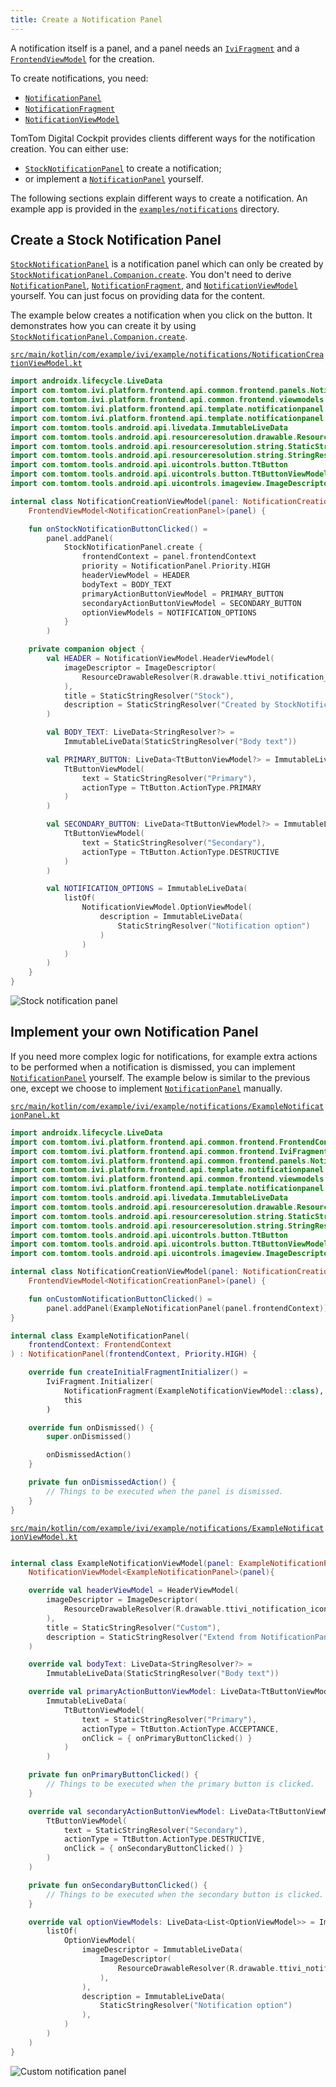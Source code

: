 ```yaml
---
title: Create a Notification Panel
---
```


A notification itself is a panel, and a panel needs an [`IviFragment`](TTIVI_PLATFORM_API) and a
[`FrontendViewModel`](TTIVI_PLATFORM_API) for the creation.

To create notifications, you need:

- [`NotificationPanel`](TTIVI_PLATFORM_API)
- [`NotificationFragment`](TTIVI_PLATFORM_API)
- [`NotificationViewModel`](TTIVI_PLATFORM_API)

TomTom Digital Cockpit provides clients different ways for the notification creation. You can either use:

- [`StockNotificationPanel`](TTIVI_PLATFORM_API) to create a notification;
- or implement a [`NotificationPanel`](TTIVI_PLATFORM_API) yourself.

The following sections explain different ways to create a notification. An example app is
provided in the
[`examples/notifications`](https://github.com/tomtom-international/tomtom-digital-cockpit-sdk-examples/tree/main/examples/notifications)
directory.

## Create a Stock Notification Panel

[`StockNotificationPanel`](TTIVI_PLATFORM_API) is a notification panel which can only be created by
[`StockNotificationPanel.Companion.create`](TTIVI_PLATFORM_API). You don't need to derive
[`NotificationPanel`](TTIVI_PLATFORM_API), [`NotificationFragment`](TTIVI_PLATFORM_API), and
[`NotificationViewModel`](TTIVI_PLATFORM_API) yourself. You can just focus on providing data for the
content.

The example below creates a notification when you click on the button. It demonstrates how you can
create it by using [`StockNotificationPanel.Companion.create`](TTIVI_PLATFORM_API).

[`src/main/kotlin/com/example/ivi/example/notifications/NotificationCreationViewModel.kt`](https://github.com/tomtom-international/tomtom-digital-cockpit-sdk-examples/blob/main/examples/notifications/src/main/kotlin/com/example/ivi/example/notifications/NotificationCreationViewModel.kt#L27-L82)

```kotlin
import androidx.lifecycle.LiveData
import com.tomtom.ivi.platform.frontend.api.common.frontend.panels.NotificationPanel
import com.tomtom.ivi.platform.frontend.api.common.frontend.viewmodels.FrontendViewModel
import com.tomtom.ivi.platform.frontend.api.template.notificationpanel.NotificationViewModel
import com.tomtom.ivi.platform.frontend.api.template.notificationpanel.stock.StockNotificationPanel
import com.tomtom.tools.android.api.livedata.ImmutableLiveData
import com.tomtom.tools.android.api.resourceresolution.drawable.ResourceDrawableResolver
import com.tomtom.tools.android.api.resourceresolution.string.StaticStringResolver
import com.tomtom.tools.android.api.resourceresolution.string.StringResolver
import com.tomtom.tools.android.api.uicontrols.button.TtButton
import com.tomtom.tools.android.api.uicontrols.button.TtButtonViewModel
import com.tomtom.tools.android.api.uicontrols.imageview.ImageDescriptor

internal class NotificationCreationViewModel(panel: NotificationCreationPanel) :
    FrontendViewModel<NotificationCreationPanel>(panel) {

    fun onStockNotificationButtonClicked() =
        panel.addPanel(
            StockNotificationPanel.create {
                frontendContext = panel.frontendContext
                priority = NotificationPanel.Priority.HIGH
                headerViewModel = HEADER
                bodyText = BODY_TEXT
                primaryActionButtonViewModel = PRIMARY_BUTTON
                secondaryActionButtonViewModel = SECONDARY_BUTTON
                optionViewModels = NOTIFICATION_OPTIONS
            }
        )

    private companion object {
        val HEADER = NotificationViewModel.HeaderViewModel(
            imageDescriptor = ImageDescriptor(
                ResourceDrawableResolver(R.drawable.ttivi_notification_icon_placeholder)
            ),
            title = StaticStringResolver("Stock"),
            description = StaticStringResolver("Created by StockNotificationPanel.create")
        )

        val BODY_TEXT: LiveData<StringResolver?> =
            ImmutableLiveData(StaticStringResolver("Body text"))

        val PRIMARY_BUTTON: LiveData<TtButtonViewModel?> = ImmutableLiveData(
            TtButtonViewModel(
                text = StaticStringResolver("Primary"),
                actionType = TtButton.ActionType.PRIMARY
            )
        )

        val SECONDARY_BUTTON: LiveData<TtButtonViewModel?> = ImmutableLiveData(
            TtButtonViewModel(
                text = StaticStringResolver("Secondary"),
                actionType = TtButton.ActionType.DESTRUCTIVE
            )
        )

        val NOTIFICATION_OPTIONS = ImmutableLiveData(
            listOf(
                NotificationViewModel.OptionViewModel(
                    description = ImmutableLiveData(
                        StaticStringResolver("Notification option")
                    )
                )
            )
        )
    }
}
```

![Stock notification panel](images/create_stock_notification_panel.png)

## Implement your own Notification Panel

If you need more complex logic for notifications, for example extra actions to be performed when a
notification is dismissed, you can implement [`NotificationPanel`](TTIVI_PLATFORM_API) yourself. The
example below is similar to the previous one, except we choose to implement
[`NotificationPanel`](TTIVI_PLATFORM_API) manually.

[`src/main/kotlin/com/example/ivi/example/notifications/ExampleNotificationPanel.kt`](https://github.com/tomtom-international/tomtom-digital-cockpit-sdk-examples/blob/main/examples/notifications/src/main/kotlin/com/example/ivi/example/notifications/ExampleNotificationPanel.kt#L19-L38)

```kotlin
import androidx.lifecycle.LiveData
import com.tomtom.ivi.platform.frontend.api.common.frontend.FrontendContext
import com.tomtom.ivi.platform.frontend.api.common.frontend.IviFragment
import com.tomtom.ivi.platform.frontend.api.common.frontend.panels.NotificationPanel
import com.tomtom.ivi.platform.frontend.api.template.notificationpanel.NotificationFragment
import com.tomtom.ivi.platform.frontend.api.common.frontend.viewmodels.FrontendViewModel
import com.tomtom.ivi.platform.frontend.api.template.notificationpanel.NotificationViewModel
import com.tomtom.tools.android.api.livedata.ImmutableLiveData
import com.tomtom.tools.android.api.resourceresolution.drawable.ResourceDrawableResolver
import com.tomtom.tools.android.api.resourceresolution.string.StaticStringResolver
import com.tomtom.tools.android.api.resourceresolution.string.StringResolver
import com.tomtom.tools.android.api.uicontrols.button.TtButton
import com.tomtom.tools.android.api.uicontrols.button.TtButtonViewModel
import com.tomtom.tools.android.api.uicontrols.imageview.ImageDescriptor

internal class NotificationCreationViewModel(panel: NotificationCreationPanel) :
    FrontendViewModel<NotificationCreationPanel>(panel) {

    fun onCustomNotificationButtonClicked() =
        panel.addPanel(ExampleNotificationPanel(panel.frontendContext))
}

internal class ExampleNotificationPanel(
    frontendContext: FrontendContext
) : NotificationPanel(frontendContext, Priority.HIGH) {

    override fun createInitialFragmentInitializer() =
        IviFragment.Initializer(
            NotificationFragment(ExampleNotificationViewModel::class),
            this
        )

    override fun onDismissed() {
        super.onDismissed()

        onDismissedAction()
    }

    private fun onDismissedAction() {
        // Things to be executed when the panel is dismissed.
    }
}
```

[`src/main/kotlin/com/example/ivi/example/notifications/ExampleNotificationViewModel.kt`](https://github.com/tomtom-international/tomtom-digital-cockpit-sdk-examples/blob/main/examples/notifications/src/main/kotlin/com/example/ivi/example/notifications/ExampleNotificationViewModel.kt#L24-L77)

```kotlin

internal class ExampleNotificationViewModel(panel: ExampleNotificationPanel) :
    NotificationViewModel<ExampleNotificationPanel>(panel){

    override val headerViewModel = HeaderViewModel(
        imageDescriptor = ImageDescriptor(
            ResourceDrawableResolver(R.drawable.ttivi_notification_icon_alternative_placeholder)
        ),
        title = StaticStringResolver("Custom"),
        description = StaticStringResolver("Extend from NotificationPanel")
    )

    override val bodyText: LiveData<StringResolver?> =
        ImmutableLiveData(StaticStringResolver("Body text"))

    override val primaryActionButtonViewModel: LiveData<TtButtonViewModel?> =
        ImmutableLiveData(
            TtButtonViewModel(
                text = StaticStringResolver("Primary"),
                actionType = TtButton.ActionType.ACCEPTANCE,
                onClick = { onPrimaryButtonClicked() }
            )
        )

    private fun onPrimaryButtonClicked() {
        // Things to be executed when the primary button is clicked.
    }

    override val secondaryActionButtonViewModel: LiveData<TtButtonViewModel?> = ImmutableLiveData(
        TtButtonViewModel(
            text = StaticStringResolver("Secondary"),
            actionType = TtButton.ActionType.DESTRUCTIVE,
            onClick = { onSecondaryButtonClicked() }
        )
    )

    private fun onSecondaryButtonClicked() {
        // Things to be executed when the secondary button is clicked.
    }

    override val optionViewModels: LiveData<List<OptionViewModel>> = ImmutableLiveData(
        listOf(
            OptionViewModel(
                imageDescriptor = ImmutableLiveData(
                    ImageDescriptor(
                        ResourceDrawableResolver(R.drawable.ttivi_notificationoption_icon_placeholder)
                    ),
                ),
                description = ImmutableLiveData(
                    StaticStringResolver("Notification option")
                ),
            )
        )
    )
}
```

![Custom notification panel](images/create_custom_notification_panel.png)
